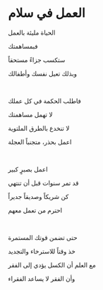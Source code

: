 # العمل في سلام

الحياة مليئة بالعمل

فبمساهمتك

ستكسب جزاءً مستحقاً

وبذلك تعيل نفسك وأطفالك

<br />

فاطلب الحكمة في كل عملك

لا تهمل مساهمتك

لا تنخدع بالطرق الملتوية

اعمل بحذر، متجنباً العجلة

<br />

اعمل بصبرٍ كبير

قد تمر سنوات قبل أن تنتهي

كن شريكاً وصديقاً جديراً

احترم من تعمل معهم

<br />

حتى تضمن قوتك المستمرة

خذ وقتاً للاسترخاء والتجديد

مع العلم أن الكسل يؤدي إلى الفقر

وأن الفقر لا يساعد الفقراء